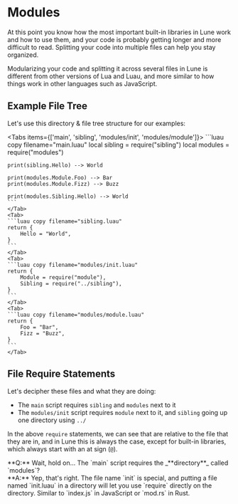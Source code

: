 
# Modules

At this point you know how the most important built-in libraries in Lune work and how to use them,
and your code is probably getting longer and more difficult to read. Splitting your code into
multiple files can help you stay organized.

Modularizing your code and splitting it across several files in Lune is different from other
versions of Lua and Luau, and more similar to how things work in other languages such as JavaScript.

## Example File Tree

Let's use this directory & file tree structure for our examples:

<FileTree>
	<FileTree.Folder name="-" defaultOpen>
		<FileTree.File name="main.luau" />
		<FileTree.File name="sibling.luau" />
		<FileTree.Folder name="modules" defaultOpen>
			<FileTree.File name="init.luau" />
			<FileTree.File name="module.luau" />
		</FileTree.Folder>
	</FileTree.Folder>
</FileTree>

<Tabs items={['main', 'sibling', 'modules/init', 'modules/module']}>
	<Tab>
	```luau copy filename="main.luau"
	local sibling = require("sibling")
	local modules = require("modules")

    print(sibling.Hello) --> World

    print(modules.Module.Foo) --> Bar
    print(modules.Module.Fizz) --> Buzz

    print(modules.Sibling.Hello) --> World
    ```
    </Tab>
    <Tab>
    ```luau copy filename="sibling.luau"
    return {
    	Hello = "World",
    }
    ```
    </Tab>
    <Tab>
    ```luau copy filename="modules/init.luau"
    return {
    	Module = require("module"),
    	Sibling = require("../sibling"),
    }
    ```
    </Tab>
    <Tab>
    ```luau copy filename="modules/module.luau"
    return {
    	Foo = "Bar",
    	Fizz = "Buzz",
    }
    ```
    </Tab>

</Tabs>

## File Require Statements

Let's decipher these files and what they are doing:

- The `main` script requires `sibling` and `modules` next to it
- The `modules/init` script requires `module` next to it, and `sibling` going up one directory
  using `../`

In the above `require` statements, we can see that are relative to the file that they are in, and in
Lune this is always the case, except for built-in libraries, which always start with an at sign
(`@`).

<Callout type="info" emoji="❔">
	**Q:** Wait, hold on... The `main` script requires the _**directory**_
	called `modules`? <br />
	**A:** Yep, that's right. The file name `init` is special, and putting a
	file named `init.luau` in a directory will let you use `require` directly on
	the directory. Similar to `index.js` in JavaScript or `mod.rs` in Rust.
</Callout>
